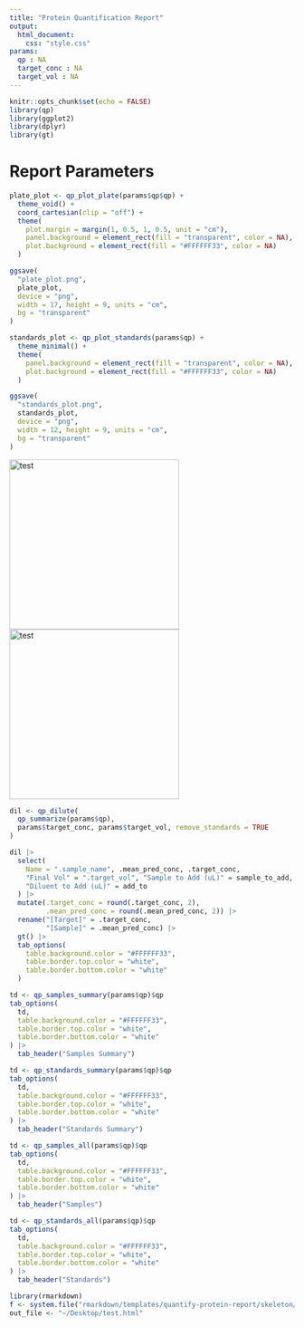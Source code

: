 ```yaml
---
title: "Protein Quantification Report"
output:
  html_document:
    css: "style.css"
params:
  qp : NA
  target_conc : NA
  target_vol : NA
---
```


```r
knitr::opts_chunk$set(echo = FALSE)
library(qp)
library(ggplot2)
library(dplyr)
library(gt)
```

# Report Parameters



```r
plate_plot <- qp_plot_plate(params$qp$qp) +
  theme_void() +
  coord_cartesian(clip = "off") +
  theme(
    plot.margin = margin(1, 0.5, 1, 0.5, unit = "cm"),
    panel.background = element_rect(fill = "transparent", color = NA),
    plot.background = element_rect(fill = "#FFFFFF33", color = NA)
  )

ggsave(
  "plate_plot.png",
  plate_plot,
  device = "png",
  width = 17, height = 9, units = "cm",
  bg = "transparent"
)
```

```r
standards_plot <- qp_plot_standards(params$qp) +
  theme_minimal() +
  theme(
    panel.background = element_rect(fill = "transparent", color = NA),
    plot.background = element_rect(fill = "#FFFFFF33", color = NA)
  )

ggsave(
  "standards_plot.png",
  standards_plot,
  device = "png",
  width = 12, height = 9, units = "cm",
  bg = "transparent"
)
```

![test](plate_plot.png){height=300px} ![test](standards_plot.png){height=300px}

```r

dil <- qp_dilute(
  qp_summarize(params$qp),
  params$target_conc, params$target_vol, remove_standards = TRUE
)

dil |>
  select(
    Name = ".sample_name", .mean_pred_conc, .target_conc,
    "Final Vol" = ".target_vol", "Sample to Add (uL)" = sample_to_add,
    "Diluent to Add (uL)" = add_to
  ) |>
  mutate(.target_conc = round(.target_conc, 2),
         .mean_pred_conc = round(.mean_pred_conc, 2)) |>
  rename("[Target]" = .target_conc,
         "[Sample]" = .mean_pred_conc) |>
  gt() |>
  tab_options(
    table.background.color = "#FFFFFF33",
    table.border.top.color = "white",
    table.border.bottom.color = "white"
  )

```

```r
td <- qp_samples_summary(params$qp)$qp
tab_options(
  td,
  table.background.color = "#FFFFFF33",
  table.border.top.color = "white",
  table.border.bottom.color = "white"
) |>
  tab_header("Samples Summary")
```

```r
td <- qp_standards_summary(params$qp)$qp
tab_options(
  td,
  table.background.color = "#FFFFFF33",
  table.border.top.color = "white",
  table.border.bottom.color = "white"
) |>
  tab_header("Standards Summary")
```

```r
td <- qp_samples_all(params$qp)$qp
tab_options(
  td,
  table.background.color = "#FFFFFF33",
  table.border.top.color = "white",
  table.border.bottom.color = "white"
) |>
  tab_header("Samples")
```

```r
td <- qp_standards_all(params$qp)$qp
tab_options(
  td,
  table.background.color = "#FFFFFF33",
  table.border.top.color = "white",
  table.border.bottom.color = "white"
) |>
  tab_header("Standards")
```




```r
library(rmarkdown)
f <- system.file("rmarkdown/templates/quantify-protein-report/skeleton/skeleton.Rmd", package = "qp")
out_file <- "~/Desktop/test.html"
```
